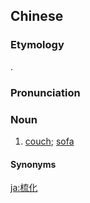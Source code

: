 ==Chinese==
{{zh-forms}}

===Etymology===
{{bor|yue|en|sofa}}.

===Pronunciation===
{{zh-pron
|c=so1 faa3-2
|cat=n
}}

===Noun===
{{zh-noun}}

# {{lb|zh|Cantonese}} [[couch]]; [[sofa]] {{zh-mw|c:張}}

====Synonyms====
{{zh-dial|沙發}}

{{zh-cat|Furniture}}

[[ja:梳化]]